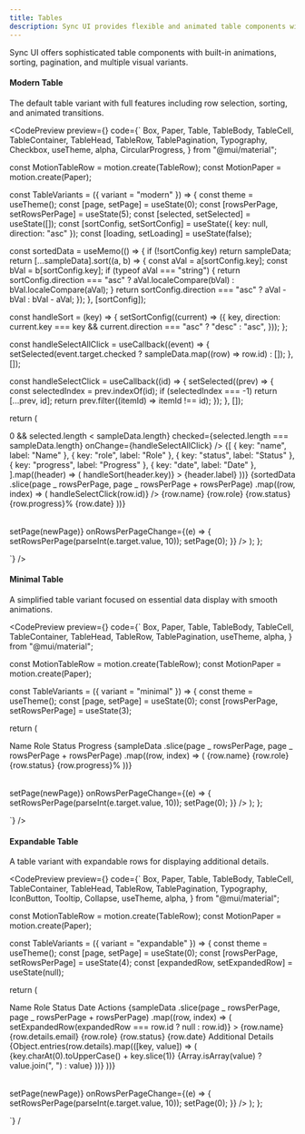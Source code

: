 ```yaml
---
title: Tables
description: Sync UI provides flexible and animated table components with various styles and features.
---
```


Sync UI offers sophisticated table components with built-in animations, sorting, pagination, and multiple visual variants.

#### Modern Table

The default table variant with full features including row selection, sorting, and animated transitions.

<CodePreview
  preview={<TableVariants variant="modern" />}
  code={`
  Box,
  Paper,
  Table,
  TableBody,
  TableCell,
  TableContainer,
  TableHead,
  TableRow,
  TablePagination,
  Typography,
  Checkbox,
  useTheme,
  alpha,
  CircularProgress,
} from "@mui/material";

const MotionTableRow = motion.create(TableRow);
const MotionPaper = motion.create(Paper);

const TableVariants = ({ variant = "modern" }) => {
const theme = useTheme();
const [page, setPage] = useState(0);
const [rowsPerPage, setRowsPerPage] = useState(5);
const [selected, setSelected] = useState([]);
const [sortConfig, setSortConfig] = useState({ key: null, direction: "asc" });
const [loading, setLoading] = useState(false);

const sortedData = useMemo(() => {
if (!sortConfig.key) return sampleData;
return [...sampleData].sort((a, b) => {
const aVal = a[sortConfig.key];
const bVal = b[sortConfig.key];
if (typeof aVal === "string") {
return sortConfig.direction === "asc"
? aVal.localeCompare(bVal)
: bVal.localeCompare(aVal);
}
return sortConfig.direction === "asc" ? aVal - bVal : bVal - aVal;
});
}, [sortConfig]);

const handleSort = (key) => {
setSortConfig((current) => ({
key,
direction:
current.key === key && current.direction === "asc" ? "desc" : "asc",
}));
};

const handleSelectAllClick = useCallback((event) => {
setSelected(event.target.checked ? sampleData.map((row) => row.id) : []);
}, []);

const handleSelectClick = useCallback((id) => {
setSelected((prev) => {
const selectedIndex = prev.indexOf(id);
if (selectedIndex === -1) return [...prev, id];
return prev.filter((itemId) => itemId !== id);
});
}, []);

return (

<MotionPaper>
<TableContainer>
<Table>
<TableHead>
<TableRow>
<TableCell padding="checkbox">
<Checkbox
                  indeterminate={selected.length > 0 && selected.length < sampleData.length}
checked={selected.length === sampleData.length}
onChange={handleSelectAllClick}
/>
</TableCell>
{[
{ key: "name", label: "Name" },
{ key: "role", label: "Role" },
{ key: "status", label: "Status" },
{ key: "progress", label: "Progress" },
{ key: "date", label: "Date" },
].map((header) => (
<TableCell
key={header.key}
sortDirection={sortConfig.key === header.key ? sortConfig.direction : false}
onClick={() => handleSort(header.key)} >
{header.label}
<LuArrowUpDown size={16} />
</TableCell>
))}
</TableRow>
</TableHead>
<TableBody>
<AnimatePresence mode="wait">
{sortedData
.slice(page _ rowsPerPage, page _ rowsPerPage + rowsPerPage)
.map((row, index) => (
<MotionTableRow key={row.id}>
<TableCell padding="checkbox">
<Checkbox
checked={selected.indexOf(row.id) !== -1}
onChange={() => handleSelectClick(row.id)}
/>
</TableCell>
<TableCell>{row.name}</TableCell>
<TableCell>{row.role}</TableCell>
<TableCell>{row.status}</TableCell>
<TableCell>{row.progress}%</TableCell>
<TableCell>{row.date}</TableCell>
</MotionTableRow>
))}
</AnimatePresence>
</TableBody>
</Table>
</TableContainer>
<TablePagination
component="div"
count={sampleData.length}
page={page}
rowsPerPage={rowsPerPage}
onPageChange={(e, newPage) => setPage(newPage)}
onRowsPerPageChange={(e) => {
setRowsPerPage(parseInt(e.target.value, 10));
setPage(0);
}}
/>
</MotionPaper>
);
};

`}
/>

#### Minimal Table

A simplified table variant focused on essential data display with smooth animations.

<CodePreview
  preview={<TableVariants variant="minimal" />}
  code={`
  Box,
  Paper,
  Table,
  TableBody,
  TableCell,
  TableContainer,
  TableHead,
  TableRow,
  TablePagination,
  useTheme,
  alpha,
} from "@mui/material";

const MotionTableRow = motion.create(TableRow);
const MotionPaper = motion.create(Paper);

const TableVariants = ({ variant = "minimal" }) => {
const theme = useTheme();
const [page, setPage] = useState(0);
const [rowsPerPage, setRowsPerPage] = useState(3);

return (

<MotionPaper>
<TableContainer>
<Table>
<TableHead>
<TableRow>
<TableCell>Name</TableCell>
<TableCell>Role</TableCell>
<TableCell>Status</TableCell>
<TableCell align="right">Progress</TableCell>
</TableRow>
</TableHead>
<TableBody>
<AnimatePresence mode="wait">
{sampleData
.slice(page _ rowsPerPage, page _ rowsPerPage + rowsPerPage)
.map((row, index) => (
<MotionTableRow
key={row.id}
initial={{ opacity: 0, y: 10 }}
animate={{ opacity: 1, y: 0 }}
exit={{ opacity: 0, y: -10 }}
transition={{ delay: index * 0.05 }} >
<TableCell>{row.name}</TableCell>
<TableCell>{row.role}</TableCell>
<TableCell>{row.status}</TableCell>
<TableCell align="right">{row.progress}%</TableCell>
</MotionTableRow>
))}
</AnimatePresence>
</TableBody>
</Table>
</TableContainer>
<TablePagination
component="div"
count={sampleData.length}
page={page}
rowsPerPage={rowsPerPage}
onPageChange={(e, newPage) => setPage(newPage)}
onRowsPerPageChange={(e) => {
setRowsPerPage(parseInt(e.target.value, 10));
setPage(0);
}}
/>
</MotionPaper>
);
};

`}
/>

#### Expandable Table

A table variant with expandable rows for displaying additional details.

<CodePreview
  preview={<TableVariants variant="expandable" />}
  code={`
  Box,
  Paper,
  Table,
  TableBody,
  TableCell,
  TableContainer,
  TableHead,
  TableRow,
  TablePagination,
  Typography,
  IconButton,
  Tooltip,
  Collapse,
  useTheme,
  alpha,
} from "@mui/material";

const MotionTableRow = motion.create(TableRow);
const MotionPaper = motion.create(Paper);

const TableVariants = ({ variant = "expandable" }) => {
const theme = useTheme();
const [page, setPage] = useState(0);
const [rowsPerPage, setRowsPerPage] = useState(4);
const [expandedRow, setExpandedRow] = useState(null);

return (

<MotionPaper>
<TableContainer>
<Table>
<TableHead>
<TableRow>
<TableCell padding="checkbox" />
<TableCell>Name</TableCell>
<TableCell>Role</TableCell>
<TableCell>Status</TableCell>
<TableCell>Date</TableCell>
<TableCell align="right">Actions</TableCell>
</TableRow>
</TableHead>
<TableBody>
{sampleData
.slice(page _ rowsPerPage, page _ rowsPerPage + rowsPerPage)
.map((row, index) => (
<React.Fragment key={row.id}>
<MotionTableRow>
<TableCell padding="checkbox">
<IconButton
size="small"
onClick={() => setExpandedRow(expandedRow === row.id ? null : row.id)} >
<LuChevronDown />
</IconButton>
</TableCell>
<TableCell>
<Typography variant="subtitle2">{row.name}</Typography>
<Typography variant="body2" color="text.secondary">
{row.details.email}
</Typography>
</TableCell>
<TableCell>{row.role}</TableCell>
<TableCell>{row.status}</TableCell>
<TableCell>{row.date}</TableCell>
<TableCell align="right">
<Box sx={{ display: "flex", gap: 1, justifyContent: "flex-end" }}>
<Tooltip title="View Details">
<IconButton size="small">
<LuSearch />
</IconButton>
</Tooltip>
<Tooltip title="Filter">
<IconButton size="small">
<LuFilter />
</IconButton>
</Tooltip>
</Box>
</TableCell>
</MotionTableRow>
<TableRow>
<TableCell colSpan={6} sx={{ p: 0, border: 0 }}>
<Collapse in={expandedRow === row.id}>
<Box sx={{ p: 3, bgcolor: alpha(theme.palette.primary.main, 0.04) }}>
<Typography variant="h6" gutterBottom>
Additional Details
</Typography>
<Box
sx={{
                              display: "grid",
                              gridTemplateColumns: {
                                xs: "1fr",
                                sm: "repeat(2, 1fr)",
                                md: "repeat(3, 1fr)",
                              },
                              gap: 3,
                            }} >
{Object.entries(row.details).map(([key, value]) => (
<Box key={key}>
<Typography variant="subtitle2" color="text.secondary">
{key.charAt(0).toUpperCase() + key.slice(1)}
</Typography>
<Typography>
{Array.isArray(value) ? value.join(", ") : value}
</Typography>
</Box>
))}
</Box>
</Box>
</Collapse>
</TableCell>
</TableRow>
</React.Fragment>
))}
</TableBody>
</Table>
</TableContainer>
<TablePagination
component="div"
count={sampleData.length}
page={page}
rowsPerPage={rowsPerPage}
onPageChange={(e, newPage) => setPage(newPage)}
onRowsPerPageChange={(e) => {
setRowsPerPage(parseInt(e.target.value, 10));
setPage(0);
}}
/>
</MotionPaper>
);
};

`}
/

>
